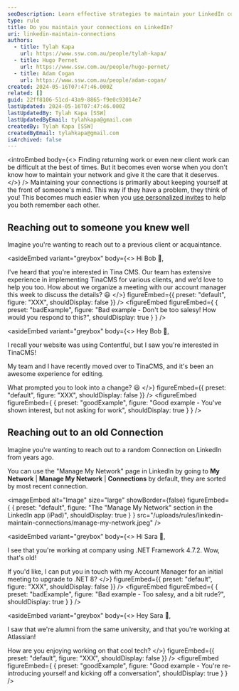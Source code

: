 ```yaml
---
seoDescription: Learn effective strategies to maintain your LinkedIn connections and enhance your professional networking.
type: rule
title: Do you maintain your connections on LinkedIn?
uri: linkedin-maintain-connections
authors:
  - title: Tylah Kapa
    url: https://www.ssw.com.au/people/tylah-kapa/
  - title: Hugo Pernet
    url: https://www.ssw.com.au/people/hugo-pernet/
  - title: Adam Cogan
    url: https://www.ssw.com.au/people/adam-cogan/
created: 2024-05-16T07:47:46.000Z
related: []
guid: 22ff8106-51cd-43a9-8865-f9e0c93014e7
lastUpdated: 2024-05-16T07:47:46.000Z
lastUpdatedBy: Tylah Kapa [SSW]
lastUpdatedByEmail: tylahkapa@gmail.com
createdBy: Tylah Kapa [SSW]
createdByEmail: tylahkapa@gmail.com
isArchived: false
---
```

<introEmbed
  body={<>
Finding returning work or even new client work can be difficult at the best of times. But it becomes even worse when you don't know how to maintain your network and give it the care that it deserves.
  </>}
/>
Maintaining your connections is primarily about keeping yourself at the front of someone's mind. This way if they have a problem, they think of you!
This becomes much easier when you [use personalized invites](/linkedin-connect-with-people) to help you both remember each other.

## Reaching out to someone you knew well

Imagine you're wanting to reach out to a previous client or acquaintance.


<asideEmbed
  variant="greybox"
  body={<>
    Hi Bob 👋,

I've heard that you're interested in Tina CMS. Our team has extensive experience in implementing TinaCMS for various clients, and we'd love to help you too. How about we organize a meeting with our account manager this week to discuss the details? 😃
  </>}
  figureEmbed={{
    preset: "default",
    figure: "XXX",
    shouldDisplay: false
  }}
/>
<figureEmbed figureEmbed={ {
  preset: "badExample",
  figure: "Bad example - Don't be too salesy! How would you respond to this?",
  shouldDisplay: true
} } />



<asideEmbed
  variant="greybox"
  body={<>
    Hey Bob 👋,

I recall your website was using Contentful, but I saw you're interested in TinaCMS!

My team and I have recently moved over to TinaCMS, and it's been an awesome experience for editing.

What prompted you to look into a change? 😃
  </>}
  figureEmbed={{
    preset: "default",
    figure: "XXX",
    shouldDisplay: false
  }}
/>
<figureEmbed figureEmbed={ {
  preset: "goodExample",
  figure: "Good example - You've shown interest, but not asking for work",
  shouldDisplay: true
} } />


## Reaching out to an old Connection

Imagine you're wanting to reach out to a random Connection on LinkedIn from years ago.

You can use the "Manage My Network" page in LinkedIn by going to **My Network** | **Manage My Network** | **Connections** by default, they are sorted by most recent connection.


<imageEmbed
  alt="Image"
  size="large"
  showBorder={false}
  figureEmbed={ {
    preset: "default",
    figure: "The \"Manage My Network\" section in the LinkedIn app (iPad)",
    shouldDisplay: true
  } }
  src="/uploads/rules/linkedin-maintain-connections/manage-my-network.jpeg"
/>



<asideEmbed
  variant="greybox"
  body={<>
    Hi Sara 👋,

I see that you're working at company using .NET Framework 4.7.2. Wow, that's old!

If you'd like, I can put you in touch with my Account Manager for an initial meeting to upgrade to .NET 8?
  </>}
  figureEmbed={{
    preset: "default",
    figure: "XXX",
    shouldDisplay: false
  }}
/>
<figureEmbed figureEmbed={ {
  preset: "badExample",
  figure: "Bad example - Too salesy, and a bit rude?",
  shouldDisplay: true
} } />



<asideEmbed
  variant="greybox"
  body={<>
    Hey Sara 👋,

I saw that we're alumni from the same university, and that you're working at Atlassian!

How are you enjoying working on that cool tech?
  </>}
  figureEmbed={{
    preset: "default",
    figure: "XXX",
    shouldDisplay: false
  }}
/>
<figureEmbed figureEmbed={ {
  preset: "goodExample",
  figure: "Good example - You're re-introducing yourself and kicking off a conversation",
  shouldDisplay: true
} } />
